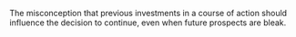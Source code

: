 
The misconception that previous investments in a course of action should influence the decision to continue, even when future prospects are bleak.